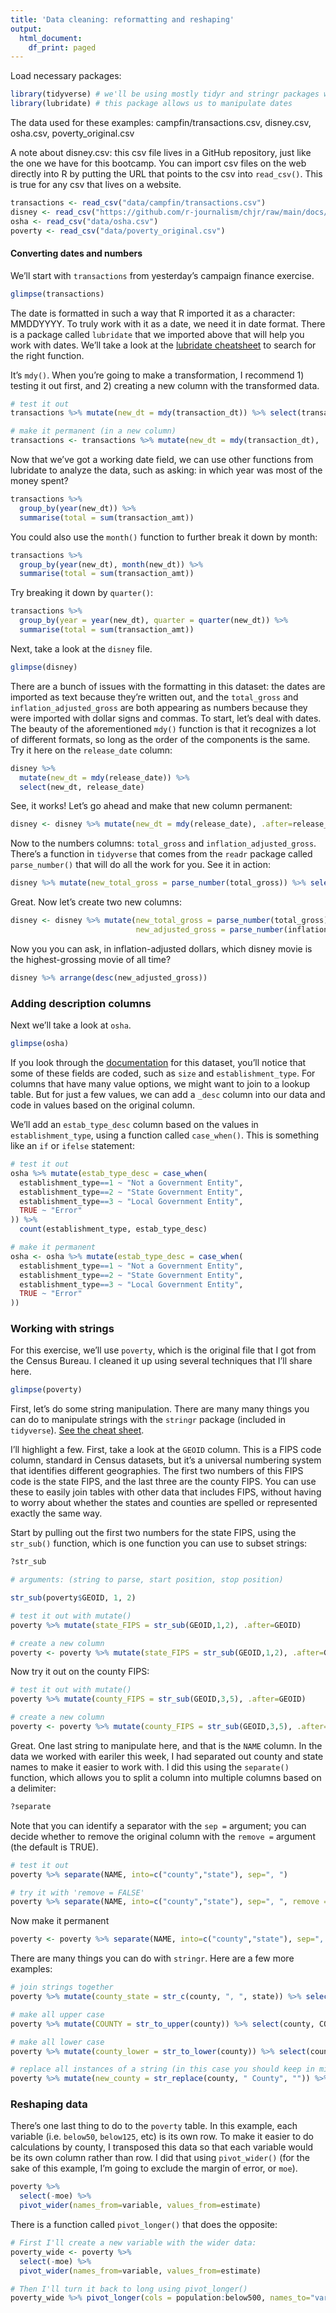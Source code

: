 ```yaml
---
title: 'Data cleaning: reformatting and reshaping'
output:
  html_document:
    df_print: paged
---
```


Load necessary packages:
```r
library(tidyverse) # we'll be using mostly tidyr and stringr packages within the tidyverse
library(lubridate) # this package allows us to manipulate dates
```

The data used for these examples: campfin/transactions.csv, disney.csv, osha.csv, poverty_original.csv

A  note about disney.csv: this csv file lives in a GitHub repository, just like the one we have for this bootcamp. You can import csv files on the web directly into R by putting the URL that points to the csv into `read_csv()`. This is true for any csv that lives on a website.
```r
transactions <- read_csv("data/campfin/transactions.csv")
disney <- read_csv("https://github.com/r-journalism/chjr/raw/main/docs/slides_data/disney_movies_total_gross.csv")
osha <- read_csv("data/osha.csv")
poverty <- read_csv("data/poverty_original.csv")
```

#### Converting dates and numbers
We'll start with `transactions` from yesterday's campaign finance exercise.
```r
glimpse(transactions)
```

The date is formatted in such a way that R imported it as a character: MMDDYYYY. To truly work with it as a date, we need it in date format. There is a package called `lubridate` that we imported above that will help you work with dates. We'll take a look at the [lubridate cheatsheet](https://github.com/ireapps/R-for-data-analysis-2022/blob/main/docs/lubridate.pdf) to search for the right function. 

It's `mdy()`. When you're going to make a transformation, I recommend 1) testing it out first, and 2) creating a new column with the transformed data.
```r
# test it out
transactions %>% mutate(new_dt = mdy(transaction_dt)) %>% select(transaction_dt, new_dt)

# make it permanent (in a new column)
transactions <- transactions %>% mutate(new_dt = mdy(transaction_dt), .after=transaction_dt)
```

Now that we've got a working date field, we can use other functions from lubridate to analyze the data, such as asking: in which year was most of the money spent? 
```r
transactions %>% 
  group_by(year(new_dt)) %>% 
  summarise(total = sum(transaction_amt))
```

You could also use the `month()` function to further break it down by month:
```r
transactions %>% 
  group_by(year(new_dt), month(new_dt)) %>% 
  summarise(total = sum(transaction_amt))
```
Try breaking it down by `quarter()`:
```r
transactions %>% 
  group_by(year = year(new_dt), quarter = quarter(new_dt)) %>% 
  summarise(total = sum(transaction_amt))
```
Next, take a look at the `disney` file. 
```r
glimpse(disney)
```

There are a bunch of issues with the formatting in this dataset: the dates are imported as text because they're written out, and the `total_gross` and `inflation_adjusted_gross` are both appearing as numbers because they were imported with dollar signs and commas.
To start, let's deal with dates. The beauty of the aforementioned `mdy()` function is that it recognizes a lot of different formats, so long as the order of the components is the same. Try it here on the `release_date` column: 
```r
disney %>% 
  mutate(new_dt = mdy(release_date)) %>% 
  select(new_dt, release_date)
```

See, it works! Let's go ahead and make that new column permanent: 
```r
disney <- disney %>% mutate(new_dt = mdy(release_date), .after=release_date)
```

Now to the numbers columns: `total_gross` and `inflation_adjusted_gross`. There's a function in `tidyverse` that comes from the `readr` package called `parse_number()` that will do all the work for you. See it in action:
```r
disney %>% mutate(new_total_gross = parse_number(total_gross)) %>% select(total_gross, new_total_gross)
```

Great. Now let's create two new columns: 
```r
disney <- disney %>% mutate(new_total_gross = parse_number(total_gross), 
                            new_adjusted_gross = parse_number(inflation_adjusted_gross))
```

Now you you can ask, in inflation-adjusted dollars, which disney movie is the highest-grossing movie of all time?
```r
disney %>% arrange(desc(new_adjusted_gross))
```

### Adding description columns
Next we'll take a look at `osha`. 
```r
glimpse(osha)
```
If you look through the [documentation](https://www.osha.gov/sites/default/files/ITA_Data_Dictionary.pdf) for this dataset, you'll notice that some of these fields are coded, such as `size` and `establishment_type`. For columns that have many value options, we might want to join to a lookup table. But for just a few values, we can add a `_desc` column into our data and code in values based on the original column. 

We'll add an `estab_type_desc` column based on the values in `establishment_type`, using a function called `case_when()`. This is something like an `if` or `ifelse` statement:
```r
# test it out
osha %>% mutate(estab_type_desc = case_when(
  establishment_type==1 ~ "Not a Government Entity",
  establishment_type==2 ~ "State Government Entity",
  establishment_type==3 ~ "Local Government Entity",
  TRUE ~ "Error"
)) %>% 
  count(establishment_type, estab_type_desc)

# make it permanent
osha <- osha %>% mutate(estab_type_desc = case_when(
  establishment_type==1 ~ "Not a Government Entity",
  establishment_type==2 ~ "State Government Entity",
  establishment_type==3 ~ "Local Government Entity",
  TRUE ~ "Error"
))
```


### Working with strings
For this exercise, we'll use `poverty`, which is the original file that I got from the Census Bureau. I cleaned it up using several techniques that I'll share here. 
```r
glimpse(poverty)
```

First, let's do some string manipulation. There are many many things you can do to manipulate strings with the `stringr` package (included in `tidyverse`). [See the cheat sheet](https://github.com/ireapps/R-for-data-analysis-2022/blob/main/docs/strings.pdf).

I'll highlight a few. 
First, take a look at the `GEOID` column. This is a FIPS code column, standard in Census datasets, but it's a universal numbering system that identifies different geographies. The first two numbers of this FIPS code is the state FIPS, and the last three are the county FIPS. You can use these to easily join tables with other data that includes FIPS, without having to worry about whether the states and counties are spelled or represented exactly the same way. 

Start by pulling out the first two numbers for the state FIPS, using the `str_sub()` function, which is one function you can use to subset strings:
```r
?str_sub

# arguments: (string to parse, start position, stop position)

str_sub(poverty$GEOID, 1, 2)

# test it out with mutate()
poverty %>% mutate(state_FIPS = str_sub(GEOID,1,2), .after=GEOID)

# create a new column
poverty <- poverty %>% mutate(state_FIPS = str_sub(GEOID,1,2), .after=GEOID)
```

Now try it out on the county FIPS:
```r
# test it out with mutate()
poverty %>% mutate(county_FIPS = str_sub(GEOID,3,5), .after=GEOID)

# create a new column
poverty <- poverty %>% mutate(county_FIPS = str_sub(GEOID,3,5), .after=GEOID)

```

Great. One last string to manipulate here, and that is the `NAME` column. In the data we worked with eariler this week, I had separated out county and state names to make it easier to work with. I did this using the `separate()` function, which allows you to split a column into multiple columns based on a delimiter: 
```r
?separate
```

Note that you can identify a separator with the `sep =` argument; you can decide whether to remove the original column with the `remove = ` argument (the default is TRUE). 

```r
# test it out
poverty %>% separate(NAME, into=c("county","state"), sep=", ")

# try it with 'remove = FALSE'
poverty %>% separate(NAME, into=c("county","state"), sep=", ", remove = FALSE)
```

Now make it permanent
```r
poverty <- poverty %>% separate(NAME, into=c("county","state"), sep=", ", remove = FALSE)
```

There are many things you can do with `stringr`. Here are a few more examples: 
```r
# join strings together
poverty %>% mutate(county_state = str_c(county, ", ", state)) %>% select(county, state, county_state)

# make all upper case
poverty %>% mutate(COUNTY = str_to_upper(county)) %>% select(county, COUNTY)

# make all lower case
poverty %>% mutate(county_lower = str_to_lower(county)) %>% select(county, county_lower)

# replace all instances of a string (in this case you should keep in mind that there are Parishes and Cities and Municipios as well)
poverty %>% mutate(new_county = str_replace(county, " County", "")) %>% select(county, new_county)

```


### Reshaping data
There's one last thing to do to the `poverty` table. In this example, each variable (i.e. `below50`, `below125`, etc) is its own row. To make it easier to do calculations by county, I transposed this data so that each variable would be its own column rather than row. I did that using `pivot_wider()` (for the sake of this example, I'm going to exclude the margin of error, or `moe`). 

```r
poverty %>% 
  select(-moe) %>% 
  pivot_wider(names_from=variable, values_from=estimate)
```

There is a function called `pivot_longer()` that does the opposite: 
```r
# First I'll create a new variable with the wider data:
poverty_wide <- poverty %>% 
  select(-moe) %>% 
  pivot_wider(names_from=variable, values_from=estimate)

# Then I'll turn it back to long using pivot_longer()
poverty_wide %>% pivot_longer(cols = population:below500, names_to="variable", values_to="estimate")

```

